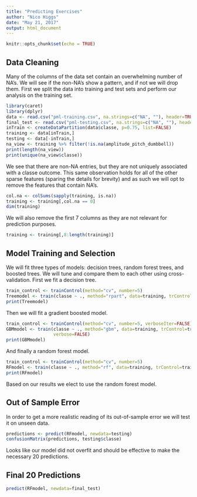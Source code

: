 ```yaml
---
title: "Predicting Exercises"
author: "Nico Higgs"
date: "May 21, 2017"
output: html_document
---
```


```r
knitr::opts_chunk$set(echo = TRUE)
```

## Data Cleaning

Many of the columns of the data set contain an overwhelming number of NA's. We will see if the non-NA's show a pattern, and if not we will drop them. First we split the data into training and test sets and perform our analysis on the training set.

```r
library(caret)
library(dplyr)
data <- read.csv("pml-training.csv", na.strings=c("NA", ""), header=TRUE)
final_test <- read.csv("pml-testing.csv", na.strings=c("NA", ""), header=TRUE)
inTrain <- createDataPartition(data$classe, p=0.75, list=FALSE)
training <- data[inTrain,]
testing <- data[-inTrain,]
na_view <- training %>% filter(!is.na(amplitude_pitch_dumbbell))
print(length(na_view))
print(unique(na_view$classe))
```

We see that there are non-NA entries, but they are not uniquely associated with a classe outcome. This same observation holds for all of the other sparse features (sparing the details for brevity) and as such we will opt to remove the features that contain NA's.


```r
col.na <- colSums(sapply(training, is.na))
training <- training[,col.na == 0]
dim(training)
```

We will also remove the first 7 columns as they are not relevant for prediction purposes.

```r
training <- training[,8:length(training)]
```

## Model Training and Selection

We will fit three types of models: decision trees, random forest trees, and boosted trees. We will tune and compare them to each other using cross-validation. First we fit a decision tree.

```r
train_control <- trainControl(method="cv", number=5)
Treemodel <- train(classe ~ ., method="rpart", data=training, trControl=train_control)
print(Treemodel)
```

Then we will fit a gradient boosted model.

```r
train_control <- trainControl(method="cv", number=5, verboseIter=FALSE)
GBMmodel <- train(classe ~ ., method="gbm", data=training, trControl=train_control,
                  verbose=FALSE)
print(GBMmodel)
```

And finally a random forest model.

```r
train_control <- trainControl(method="cv", number=5)
RFmodel <- train(classe ~ ., method="rf", data=training, trControl=train_control)
print(RFmodel)
```

Based on our results we elect to use the random forest model.

## Out of Sample Error

In order to get a more realistic reading of its out-of-sample error we will test it on unseen data.

```r
predictions <- predict(RFmodel, newdata=testing)
confusionMatrix(predictions, testing$classe)
```

Looks like our model did not overfit and should be effective to make the necessary 20 predictions.

## Final 20 Predictions

```r
predict(RFmodel, newdata=final_test)
```
